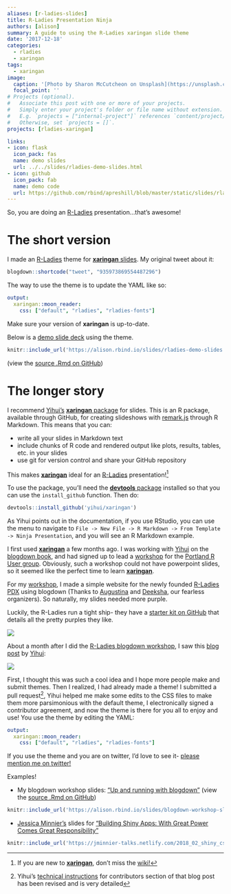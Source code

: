 ```yaml
---
aliases: [r-ladies-slides]
title: R-Ladies Presentation Ninja
authors: [alison]
summary: A guide to using the R-Ladies xaringan slide theme
date: '2017-12-18'
categories:
  - rladies
  - xaringan
tags:
  - xaringan
image:
  caption: '[Photo by Sharon McCutcheon on Unsplash](https://unsplash.com/photos/H_FbsufW7yw)'
  focal_point: ''
# Projects (optional).
#   Associate this post with one or more of your projects.
#   Simply enter your project's folder or file name without extension.
#   E.g. `projects = ["internal-project"]` references `content/project/deep-learning/index.md`.
#   Otherwise, set `projects = []`.
projects: [rladies-xaringan]

links:
- icon: flask
  icon_pack: fas
  name: demo slides
  url: ../../slides/rladies-demo-slides.html
- icon: github
  icon_pack: fab
  name: demo code
  url: https://github.com/rbind/apreshill/blob/master/static/slides/rladies-demo-slides.Rmd
---
```



So, you are doing an [R-Ladies](https://rladies.org) presentation...that's awesome!


# The short version

I made an [R-Ladies](https://rladies.org) theme for [**xaringan** slides](https://github.com/yihui/xaringan). My original tweet about it:

```r
blogdown::shortcode("tweet", "935973869554487296")
```

The way to use the theme is to update the YAML like so:

```yaml
output:
  xaringan::moon_reader:
    css: ["default", "rladies", "rladies-fonts"]
```

Make sure your version of **xaringan** is up-to-date.

Below is a [demo slide deck](https://alison.rbind.io/slides/rladies-demo-slides.html#1) using the theme.

```r
knitr::include_url('https://alison.rbind.io/slides/rladies-demo-slides.html#1')
```

(view the [source .Rmd on GitHub](https://github.com/rbind/apreshill/blob/master/static/slides/rladies-demo-slides.Rmd))

# The longer story

I recommend [Yihui's](https://yihui.name) [**xaringan** package](https://github.com/yihui/xaringan) for slides. This is an R package, available through GitHub, for creating slideshows with [remark.js](https://remarkjs.com/) through R Markdown. This means that you can:

* write all your slides in Markdown text
* include chunks of R code and rendered output like plots, results, tables, etc.  in your slides
* use git for version control and share your GitHub repository 

This makes [**xaringan**](https://github.com/yihui/xaringan) ideal for an [R-Ladies](https://rladies.org) presentation!^[If you are new to [**xaringan**](https://github.com/yihui/xaringan), don't miss the [wiki!](https://github.com/yihui/xaringan/wiki)]

To use the package, you'll need the [**devtools** package](https://cran.r-project.org/web/packages/devtools/index.html) installed so that you can use the `install_github` function. Then do:

```r
devtools::install_github('yihui/xaringan')
```

As Yihui points out in the documentation, if you use RStudio, you can use the menu to navigate to `File -> New File -> R Markdown -> From Template -> Ninja Presentation`, and you will see an R Markdown example.

I first used [**xaringan**](https://github.com/yihui/xaringan) a few months ago. I was working with [Yihui](https://yihui.name) on the [blogdown book](https://bookdown.org/yihui/blogdown/), and had signed up to lead a [workshop](https://alison.rbind.io/talk/blogdown-meetup/) for the [Portland R User group](https://www.meetup.com/portland-r-user-group/). Obviously, such a workshop could not have powerpoint slides, so it seemed like the perfect time to learn [**xaringan**](https://github.com/yihui/xaringan).

For my [workshop](https://alison.rbind.io/talk/blogdown-meetup/), I made a simple website for the newly founded [R-Ladies PDX](https://rladies-pdx.rbind.io) using blogdown (Thanks to [Augustina](https://twitter.com/mmmpork) and [Deeksha](https://twitter.com/deekshathati), our fearless organizers). So naturally, my slides needed more purple. 


Luckily, the R-Ladies run a tight ship- they have a [starter kit on GitHub](https://github.com/rladies/starter-kit) that details all the pretty purples they like.

![](rladies-palette.png)


About a month after I did the [R-Ladies blogdown workshop](https://alison.rbind.io/talk/blogdown-meetup/), I saw this [blog post](https://yihui.name/en/2017/10/xaringan-themes/) by [Yihui](https://yihui.name):

![](yihui-xaringan-themes.png)

First, I thought this was such a cool idea and I hope more people make and submit themes. Then I realized, I had already made a theme! I submitted a pull request^[Yihui's [technical instructions](https://yihui.name/en/2017/10/xaringan-themes/) for contributors section of that blog post has been revised and is very detailed], Yihui helped me make some edits to the CSS files to make them more parsimonious with the default theme, I electronically signed a contributor agreement, and now the theme is there for you all to enjoy and use! You use the theme by editing the YAML:


```yaml
output:
  xaringan::moon_reader:
    css: ["default", "rladies", "rladies-fonts"]
```



If you use the theme and you are on twitter, I'd love to see it- [please mention me on twitter!](https://twitter.com/intent/tweet?user_id=3199856542)

Examples!

* My blogdown workshop slides: ["Up and running with blogdown"](http://127.0.0.1:4321/talk/blogdown-meetup/) (view the [source .Rmd on GitHub](https://github.com/rbind/apreshill/blob/master/static/slides/blogdown-workshop-slides.Rmd))

```r
knitr::include_url('https://alison.rbind.io/slides/blogdown-workshop-slides.html#1')
```


* [Jessica Minnier's](http://jessicaminnier.com) slides for ["Building Shiny Apps: With Great Power Comes Great Responsibility"](http://jminnier-talks.netlify.com/2018_02_shiny_csp/minnier_csp2018#1)

```r
knitr::include_url('https://jminnier-talks.netlify.com/2018_02_shiny_csp/minnier_csp2018#1')
```

